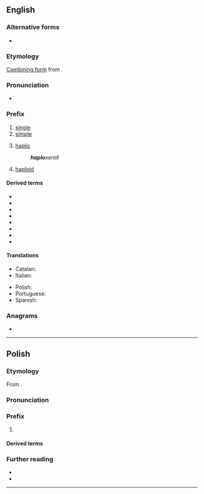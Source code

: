 ==English==

===Alternative forms===
* {{l|en|aplo-}}

===Etymology===
{{root|en|ine-pro|*sem-}}
[[combining form|Combining form]] from {{der|en|grc|ἁπλόος||single, simple}}.

===Pronunciation===
* {{a|GA}} {{IPA|en|/hæploʊ-/}}

===Prefix===
{{en-prefix}}

# [[single]]
# [[simple]]
# {{lb|en|soil science}} [[haplic]]
#: '''''haplo'''xeroll''
# {{lb|en|genetics}} [[haploid]]

====Derived terms====
{{prefixsee|en}}
* {{l|en|haploandesitic}}
* {{l|en|haplocheirus}}
* {{l|en|haplochromine}}
* {{l|en|haplochromis}}
* {{l|en|haplocoelopsis}}
* {{l|en|haplogranitic}}
* {{l|en|haplophase}}
* {{l|en|haplotephritic}}

====Translations====
{{trans-top}}
* Catalan: {{t|ca|haplo-}}
* Italian: {{t+|it|aplo-}}
{{trans-mid}}
* Polish: {{t+|pl|haplo-}}
* Portuguese: {{t|pt|haplo-}}
* Spanish: {{t|es|haplo-}}
{{trans-bottom}}

===Anagrams===
* {{anagrams|en|a=ahlop|HOLAP}}

----

==Polish==

===Etymology===
From {{der|pl|grc|ἁπλόος}}.

===Pronunciation===
{{pl-p|a=LL-Q809 (pol)-Olaf-haplo-.wav}}

===Prefix===
{{head|pl|prefix}}

# {{non-gloss definition|[[haplo-]]}}
#: {{prefixusex|pl|faza|haplofaza}}

====Derived terms====
{{prefixsee|pl}}

===Further reading===
* {{R:pl:WSJP}}
* {{R:pl:PWN}}

----
